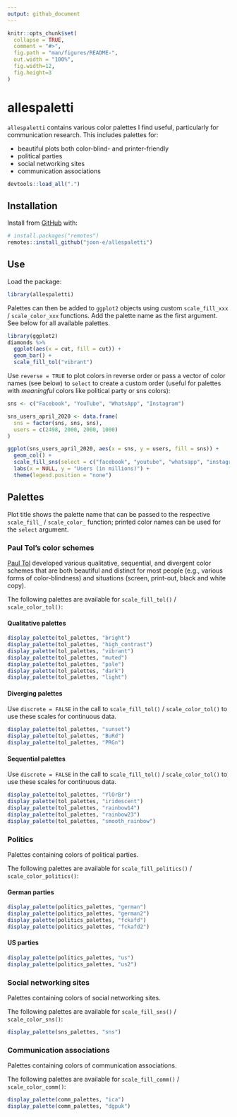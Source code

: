 ```yaml
---
output: github_document
---
```


<!-- README.md is generated from README.Rmd. Please edit that file -->

```r
knitr::opts_chunk$set(
  collapse = TRUE,
  comment = "#>",
  fig.path = "man/figures/README-",
  out.width = "100%",
  fig.width=12, 
  fig.height=3
)
```

# allespaletti

<!-- badges: start -->
<!-- badges: end -->

`allespaletti` contains various color palettes I find useful, particularly for communication research. This includes palettes for:

- beautiful plots both color-blind- and printer-friendly
- political parties
- social networking sites 
- communication associations

```r
devtools::load_all(".")
```

## Installation

Install from [GitHub](https://github.com/) with:

``` r
# install.packages("remotes")
remotes::install_github("joon-e/allespaletti")
```
## Use

Load the package:

```r
library(allespaletti)
```

Palettes can then be added to `ggplot2` objects using custom `scale_fill_xxx` / `scale_color_xxx` functions. Add the palette name as the first argument. See below for all available palettes.

```r
library(ggplot2)
diamonds %>% 
  ggplot(aes(x = cut, fill = cut)) +
  geom_bar() + 
  scale_fill_tol("vibrant")
```

Use `reverse = TRUE` to plot colors in reverse order or pass a vector of color names (see below) to `select` to create a custom order (useful for palettes with _meaningful_ colors like political party or sns colors):

```r
sns <- c("Facebook", "YouTube", "WhatsApp", "Instagram")

sns_users_april_2020 <- data.frame(
  sns = factor(sns, sns, sns),
  users = c(2498, 2000, 2000, 1000)
)
```

```r
ggplot(sns_users_april_2020, aes(x = sns, y = users, fill = sns)) +
  geom_col() +
  scale_fill_sns(select = c("facebook", "youtube", "whatsapp", "instagram")) +
  labs(x = NULL, y = "Users (in millions)") +
  theme(legend.position = "none")
```


## Palettes

Plot title shows the palette name that can be passed to the respective `scale_fill_` / `scale_color_` function; printed color names can be used for the `select` argument.

### Paul Tol's color schemes

[Paul Tol](https://personal.sron.nl/~pault/) developed various qualitative, sequential, and divergent color schemes that are both beautiful and distinct for most people (e.g., various forms of color-blindness) and situations (screen, print-out, black and white copy).

The following palettes are available for `scale_fill_tol()` / `scale_color_tol()`:

#### Qualitative palettes

```r
display_palette(tol_palettes, "bright")
display_palette(tol_palettes, "high_contrast")
display_palette(tol_palettes, "vibrant")
display_palette(tol_palettes, "muted")
display_palette(tol_palettes, "pale")
display_palette(tol_palettes, "dark")
display_palette(tol_palettes, "light")
```

#### Diverging palettes

Use `discrete = FALSE` in the call to `scale_fill_tol()` / `scale_color_tol()` to use these scales for continuous data.

```r
display_palette(tol_palettes, "sunset")
display_palette(tol_palettes, "BuRd")
display_palette(tol_palettes, "PRGn")
```

#### Sequential palettes

Use `discrete = FALSE` in the call to `scale_fill_tol()` / `scale_color_tol()` to use these scales for continuous data.

```r
display_palette(tol_palettes, "YlOrBr")
display_palette(tol_palettes, "iridescent")
display_palette(tol_palettes, "rainbow14")
display_palette(tol_palettes, "rainbow23")
display_palette(tol_palettes, "smooth_rainbow")
```

### Politics

Palettes containing colors of political parties. 

The following palettes are available for `scale_fill_politics()` / `scale_color_politics()`:

#### German parties

```r
display_palette(politics_palettes, "german")
display_palette(politics_palettes, "german2")
display_palette(politics_palettes, "fckafd")
display_palette(politics_palettes, "fckafd2")
```

#### US parties

```r
display_palette(politics_palettes, "us")
display_palette(politics_palettes, "us2")
```

### Social networking sites

Palettes containing colors of social networking sites. 

The following palettes are available for `scale_fill_sns()` / `scale_color_sns()`:

```r
display_palette(sns_palettes, "sns")
```

### Communication associations

Palettes containing colors of communication associations. 

The following palettes are available for `scale_fill_comm()` / `scale_color_comm()`:

```r
display_palette(comm_palettes, "ica")
display_palette(comm_palettes, "dgpuk")
```
